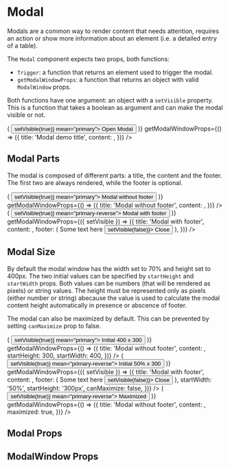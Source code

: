 

<Meta title="Components/Modal" component={Modal} />

# Modal

Modals are a common way to render content that needs attention,
requires an action or show more information about an element (i.e. a detailed entry of a table).

The `Modal` component expects two props, both functions:

-   `Trigger`: a function that returns an element used to trigger the modal.
-   `getModalWindowProps`: a function that returns an object with valid `ModalWindow` props.

Both functions have one argument: an object with a `setVisible` property.
This is a function that takes a boolean as argument and can make the modal visible or not.

<Preview>
    <Story name="Default">
        <div>
            <Modal
                Trigger={({ setVisible }) => (
                    <Button onClick={() => setVisible(true)} mean="primary">
                        Open Modal
                    </Button>
                )}
                getModalWindowProps={() => ({
                    title: 'Modal demo title',
                    content: <Lorem paragraphs={3} />,
                })}
            />
        </div>
    </Story>
</Preview>

## Modal Parts

The modal is composed of different parts: a title, the content and the footer.
The first two are always rendered, while the footer is optional.

<Preview>
    <Story name="Modal Parts">
        <div>
            <Modal
                Trigger={({ setVisible }) => (
                    <Button onClick={() => setVisible(true)} mean="primary">
                        Modal without footer
                    </Button>
                )}
                getModalWindowProps={() => ({
                    title: 'Modal without footer',
                    content: <Lorem paragraphs={3} />,
                })}
            />
            <Modal
                Trigger={({ setVisible }) => (
                    <Button onClick={() => setVisible(true)} mean="primary-reverse">
                        Modal with footer
                    </Button>
                )}
                getModalWindowProps={({ setVisible }) => ({
                    title: 'Modal with footer',
                    content: <Lorem paragraphs={3} />,
                    footer: (
                        <Fragment>
                            <span className="color-accent">Some text here</span>
                            <Button size="small" onClick={() => setVisible(false)}>
                                Close
                            </Button>
                        </Fragment>
                    ),
                })}
            />
        </div>
    </Story>
</Preview>

## Modal Size

By default the modal window has the width set to 70% and height set to 400px.
The two initial values can be specified by `startHeight` and `startWidth` props.
Both values can be numbers (that will be rendered as pixels) or string values.
The height must be represented only as pixels (either number or string) abecause the value is used to
calculate the modal content height automatically in presence or abscence of footer.

The modal can also be maximized by default. This can be prevented by setting `canMaximize` prop to false.

<Preview>
    <Story name="Modal Size">
        <div>
            <Modal
                Trigger={({ setVisible }) => (
                    <Button onClick={() => setVisible(true)} mean="primary">
                        Initial 400 x 300
                    </Button>
                )}
                getModalWindowProps={() => ({
                    title: 'Modal without footer',
                    content: <Lorem paragraphs={3} />,
                    startHeight: 300,
                    startWidth: 400,
                })}
            />
            <Modal
                Trigger={({ setVisible }) => (
                    <Button onClick={() => setVisible(true)} mean="primary-reverse">
                        Initial 50% x 300
                    </Button>
                )}
                getModalWindowProps={({ setVisible }) => ({
                    title: 'Modal with footer',
                    content: <Lorem paragraphs={3} />,
                    footer: (
                        <Fragment>
                            <span className="color-accent">Some text here</span>
                            <Button size="small" onClick={() => setVisible(false)}>
                                Close
                            </Button>
                        </Fragment>
                    ),
                    startWidth: '50%',
                    startHeight: '300px',
                    canMaximize: false,
                })}
            />
            <Modal
                Trigger={({ setVisible }) => (
                    <Button onClick={() => setVisible(true)} mean="primary-reverse">
                        Maximized
                    </Button>
                )}
                getModalWindowProps={() => ({
                    title: 'Modal without footer',
                    content: <Lorem paragraphs={3} />,
                    maximized: true,
                })}
            />
        </div>
    </Story>
</Preview>

## Modal Props

<Props of={Modal} />

## ModalWindow Props

<Props of={ModalWindow} />
